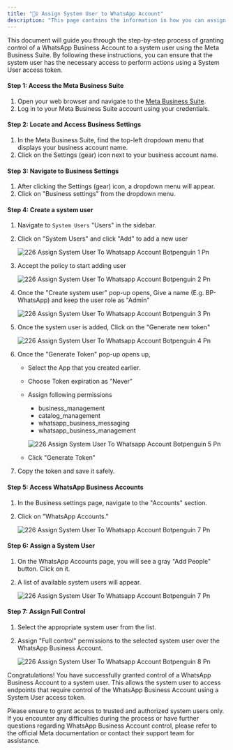 ```yaml
---
title: "🦸‍♀️ Assign System User to WhatsApp Account"
description: "This page contains the information in how you can assign system user to the WhatsApp Account"
---
```


This document will guide you through the step-by-step process of granting control of a WhatsApp Business Account to a system user using the Meta Business Suite. By following these instructions, you can ensure that the system user has the necessary access to perform actions using a System User access token.

#### **Step 1: Access the Meta Business Suite**

1. Open your web browser and navigate to the [Meta Business Suite](https://business.facebook.com/).
2. Log in to your Meta Business Suite account using your credentials.

#### **Step 2: Locate and Access Business Settings**

1. In the Meta Business Suite, find the top-left dropdown menu that displays your business account name.
2. Click on the Settings (gear) icon next to your business account name.

#### **Step 3: Navigate to Business Settings**

1. After clicking the Settings (gear) icon, a dropdown menu will appear.
2. Click on "Business settings" from the dropdown menu.

#### **Step 4: Create a system user**

1. Navigate to `System Users` "Users" in the sidebar.
2. Click on "System Users" and click "Add" to add a new user

   ![226 Assign System User To Whatsapp Account Botpenguin 1 Pn](/images/platform-guidelines-training/assign-system-user/226.assign_system_user_to_whatsapp_account__botpenguin-1.png)
3. Accept the policy to start adding user

   ![226 Assign System User To Whatsapp Account Botpenguin 2 Pn](/images/platform-guidelines-training/assign-system-user/226.assign_system_user_to_whatsapp_account__botpenguin-2.png)
4. Once the "Create system user" pop-up opens, Give a name (E.g. BP-WhatsApp) and keep the user role as "Admin"

   ![226 Assign System User To Whatsapp Account Botpenguin 3 Pn](/images/platform-guidelines-training/assign-system-user/226.assign_system_user_to_whatsapp_account__botpenguin-3.png)
5. Once the system user is added, Click on the "Generate new token"

   ![226 Assign System User To Whatsapp Account Botpenguin 4 Pn](/images/platform-guidelines-training/assign-system-user/226.assign_system_user_to_whatsapp_account__botpenguin-4.png)
6. Once the "Generate Token" pop-up opens up,
   - Select the App that you created earlier.
   - Choose Token expiration as "Never"
   - Assign following permissions
     - business_management
     - catalog_management
     - whatsapp_business_messaging
     - whatsapp_business_management

     ![226 Assign System User To Whatsapp Account Botpenguin 5 Pn](/images/platform-guidelines-training/assign-system-user/226.assign_system_user_to_whatsapp_account__botpenguin-5.png)
   - Click "Generate Token"
7. Copy the token and save it safely.

#### **Step 5: Access WhatsApp Business Accounts**

1. In the Business settings page, navigate to the "Accounts" section.
2. Click on "WhatsApp Accounts."

   ![226 Assign System User To Whatsapp Account Botpenguin 7 Pn](/images/platform-guidelines-training/assign-system-user/226.assign_system_user_to_whatsapp_account__botpenguin-6.png)

#### **Step 6: Assign a System User**

1. On the WhatsApp Accounts page, you will see a gray "Add People" button. Click on it.
2. A list of available system users will appear.

   ![226 Assign System User To Whatsapp Account Botpenguin 7 Pn](/images/platform-guidelines-training/assign-system-user/226.assign_system_user_to_whatsapp_account__botpenguin-7.png)

#### **Step 7: Assign Full Control**

1. Select the appropriate system user from the list.
2. Assign "Full control" permissions to the selected system user over the WhatsApp Business Account.

   ![226 Assign System User To Whatsapp Account Botpenguin 8 Pn](/images/platform-guidelines-training/assign-system-user/226.assign_system_user_to_whatsapp_account__botpenguin-8.png)

Congratulations\! You have successfully granted control of a WhatsApp Business Account to a system user. This allows the system user to access endpoints that require control of the WhatsApp Business Account using a System User access token.

Please ensure to grant access to trusted and authorized system users only. If you encounter any difficulties during the process or have further questions regarding WhatsApp Business Account control, please refer to the official Meta documentation or contact their support team for assistance.